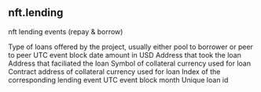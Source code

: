 ## nft.lending 
nft lending events (repay &amp; borrow)


<ParamField path="blockchain">

</ParamField>
<ParamField path="project">

</ParamField>
<ParamField path="version">

</ParamField>
<ParamField path="lending_category">
Type of loans offered by the project, usually either pool to borrower or peer to peer
</ParamField>
<ParamField path="block_time">

</ParamField>
<ParamField path="block_date">
UTC event block date
</ParamField>
<ParamField path="token_id">

</ParamField>
<ParamField path="collection">

</ParamField>
<ParamField path="amount_usd">
amount in USD
</ParamField>
<ParamField path="token_standard">

</ParamField>
<ParamField path="evt_type">

</ParamField>
<ParamField path="borrower">
Address that took the loan
</ParamField>
<ParamField path="lender">
Address that faciliated the loan
</ParamField>
<ParamField path="amount_original">

</ParamField>
<ParamField path="amount_raw">

</ParamField>
<ParamField path="collateral_currency_symbol">
Symbol of collateral currency used for loan
</ParamField>
<ParamField path="collateral_currency_contract">
Contract address of collateral currency used for loan
</ParamField>
<ParamField path="nft_contract_address">

</ParamField>
<ParamField path="project_contract_address">

</ParamField>
<ParamField path="tx_hash">

</ParamField>
<ParamField path="block_number">

</ParamField>
<ParamField path="tx_from">

</ParamField>
<ParamField path="tx_to">

</ParamField>
<ParamField path="evt_index">
Index of the corresponding lending event
</ParamField>
<ParamField path="block_month">
UTC event block month
</ParamField>
<ParamField path="lien_id">
Unique loan id  
</ParamField>
